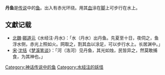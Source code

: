 '''丹鱼'''是[[传说|传说]]中的[[鱼|鱼]]。出入有赤光环绕。用其[[血|血]]涂在[[脚|脚]]上可步行在水上。

==文獻记载==
*[[北魏|北魏]]·[[郦道元|郦道元]]《水经注·丹水》：「水（丹水）出丹鱼。先夏至十日，夜伺之，鱼浮水侧，赤光上照如火。网取之，割其血以涂足，可以步行水上。长居渊中。」　　
*[[宋|宋]]·[[沈括|沈括]]《[[梦溪笔谈|梦溪笔谈]]》：「河（洛河）见丹鱼，其光如烛，民皆异之，然莫敢捕食，为其神也。」

[[Category:神话传说中的鱼|Category:神话传说中的鱼]]
[[Category:水经注的妖怪|Category:水经注的妖怪]]